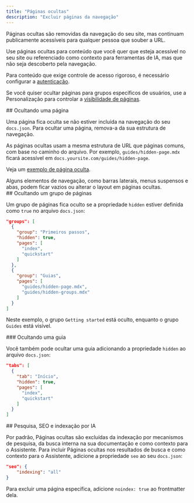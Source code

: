 ```yaml
---
title: "Páginas ocultas"
description: "Excluir páginas da navegação"
---
```


Páginas ocultas são removidas da navegação do seu site, mas continuam publicamente acessíveis para qualquer pessoa que souber a URL.

Use páginas ocultas para conteúdo que você quer que esteja acessível no seu site ou referenciado como contexto para ferramentas de IA, mas que não seja descoberto pela navegação.

Para conteúdo que exige controle de acesso rigoroso, é necessário configurar a [autenticação](/pt-BR/deploy/authentication-setup).

Se você quiser ocultar páginas para grupos específicos de usuários, use a Personalização para controlar a [visibilidade de páginas](/pt-BR/authentication-personalization/overview#page-visibility).

<div id="hiding-a-page">
  ## Ocultando uma página
</div>

Uma página fica oculta se não estiver incluída na navegação do seu `docs.json`. Para ocultar uma página, remova-a da sua estrutura de navegação.

As páginas ocultas usam a mesma estrutura de URL que páginas comuns, com base no caminho do arquivo. Por exemplo, `guides/hidden-page.mdx` ficará acessível em `docs.yoursite.com/guides/hidden-page`.

Veja um [exemplo de página oculta](/pt-BR/organize/hidden-page-example).

<Note>
  Alguns elementos de navegação, como barras laterais, menus suspensos e abas, podem ficar vazios ou alterar o layout em páginas ocultas.
</Note>

<div id="hiding-a-group-of-pages">
  ## Ocultando um grupo de páginas
</div>

Um grupo de páginas fica oculto se a propriedade `hidden` estiver definida como `true` no arquivo `docs.json`:

```json highlight={4}
"groups": [
  {
    "group": "Primeiros passos",
    "hidden": true,
    "pages": [
      "index",
      "quickstart"
    ]
  },
  {
    "group": "Guias",
    "pages": [
      "guides/hidden-page.mdx",
      "guides/hidden-groups.mdx"
    ]
  }
]
```

Neste exemplo, o grupo `Getting started` está oculto, enquanto o grupo `Guides` está visível.

<div id="hiding-a-tab">
  ### Ocultando uma guia
</div>

Você também pode ocultar uma guia adicionando a propriedade `hidden` ao arquivo `docs.json`:

```json highlight={4}
"tabs": [
  {
    "tab": "Início",
    "hidden": true,
    "pages": [
      "index",
      "quickstart"
    ]
  }
]
```

<div id="search-seo-and-ai-indexing">
  ## Pesquisa, SEO e indexação por IA
</div>

Por padrão, Páginas ocultas são excluídas da indexação por mecanismos de pesquisa, da busca interna na sua documentação e como contexto para o Assistente. Para incluir Páginas ocultas nos resultados de busca e como contexto para o Assistente, adicione a propriedade `seo` ao seu `docs.json`:

```json
"seo": {
    "indexing": "all"
}
```

Para excluir uma página específica, adicione `noindex: true` ao frontmatter dela.

